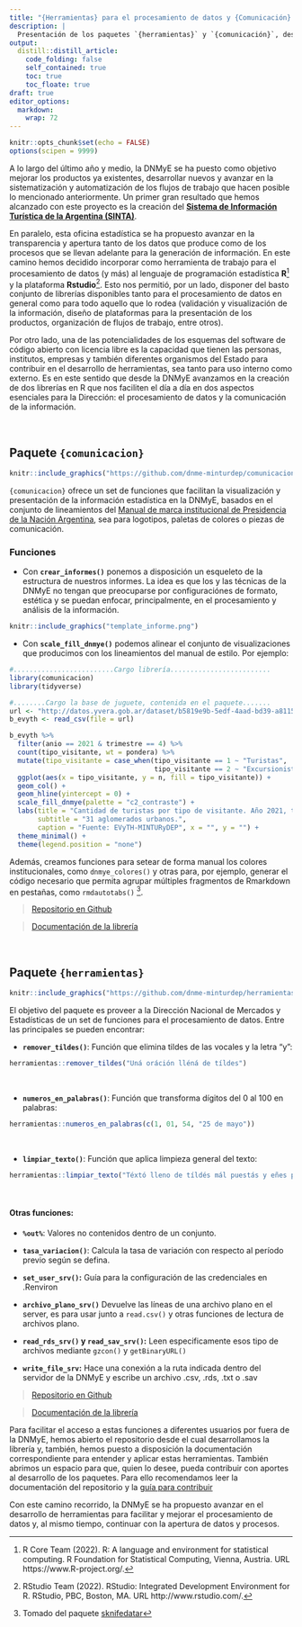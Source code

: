 ```yaml
---
title: "{Herramientas} para el procesamiento de datos y {Comunicación} de la DNMyE"
description: |
  Presentación de los paquetes `{herramientas}` y `{comunicación}`, desarrollados por la Dirección Nacional de Mercados y Estadística del Ministerio de Turismo y Deportes de la Nación
output:
  distill::distill_article:
    code_folding: false
    self_contained: true
    toc: true
    toc_floate: true
draft: true    
editor_options: 
  markdown: 
    wrap: 72
---
```



```r
knitr::opts_chunk$set(echo = FALSE)
options(scipen = 9999)
```

A lo largo del último año y medio, la DNMyE se ha puesto como objetivo mejorar los productos ya existentes, desarrollar nuevos y avanzar en la sistematización y automatización de los flujos de trabajo que hacen posible lo mencionado anteriormente. Un primer gran resultado que hemos alcanzado con este proyecto es la creación del **[Sistema de Información Turística de la Argentina (SINTA)](https://www.yvera.tur.ar/sinta/)**.

En paralelo, esta oficina estadística se ha propuesto avanzar en la transparencia y apertura tanto de los datos que produce como de los procesos que se llevan adelante para la generación de información. En este camino hemos decidido incorporar como herramienta de trabajo para el procesamiento de datos (y más) al lenguaje de programación estadística **R**[^1] y la plataforma **Rstudio**[^2]. Esto nos permitió, por un lado, disponer del basto conjunto de librerías disponibles tanto para el procesamiento de datos en general como para todo aquello que lo rodea (validación y visualización de la información, diseño de plataformas para la presentación de los productos, organización de flujos de trabajo, entre otros).


[^1]:  R Core Team (2022). R: A language and environment for statistical computing. R Foundation for Statistical Computing, Vienna, Austria. URL https://www.R-project.org/.

[^2]: RStudio Team (2022). RStudio: Integrated Development Environment for R. RStudio, PBC, Boston, MA. URL http://www.rstudio.com/.


Por otro lado, una de las potencialidades de los esquemas del software de código abierto con licencia libre es la capacidad que tienen las personas, institutos, empresas y también diferentes organismos del Estado para contribuir en el desarrollo de herramientas, sea tanto para uso interno como externo. Es en este sentido que desde la DNMyE avanzamos en la creación de dos librerías en R que nos faciliten el día a día en dos aspectos esenciales para la Dirección: el procesamiento de datos y la comunicación de la información.


<br>

## Paquete `{comunicacion}`

```r
knitr::include_graphics("https://github.com/dnme-minturdep/comunicacion/blob/master/man/figures/logo_comunicacion.png?raw=true")
```


`{comunicacion}` ofrece un set de funciones que facilitan la visualización y presentación de la información estadística en la DNMyE, basados en el conjunto de lineamientos del [Manual de marca institucional de Presidencia de la Nación Argentina](https://argob.github.io/poncho/identidad/presidencia/ID_Presidencia_Manual_v1-1.pdf), sea para logotipos, paletas de colores o piezas de comunicación. 

### Funciones

- Con **`crear_informes()`** ponemos a disposición un esqueleto de la estructura de nuestros informes. La idea es que los y las técnicas de la DNMyE no tengan que preocuparse por configuraciónes de formato, estética y se puedan enfocar, principalmente, en el procesamiento y análisis de la información.

```r
knitr::include_graphics("template_informe.png")
```

- Con **`scale_fill_dnmye()`** podemos alinear el conjunto de visualizaciones que producimos con los lineamientos del manual de estilo. Por ejemplo:

```r
#.........................Cargo librería.........................
library(comunicacion)
library(tidyverse)

#........Cargo la base de juguete, contenida en el paquete.......
url <- "http://datos.yvera.gob.ar/dataset/b5819e9b-5edf-4aad-bd39-a81158a2b3f3/resource/645e5505-68ee-4cfa-90f9-fcc9a4a34a85/download/evyth_microdatos.csv"
b_evyth <- read_csv(file = url)

b_evyth %>% 
  filter(anio == 2021 & trimestre == 4) %>% 
  count(tipo_visitante, wt = pondera) %>% 
  mutate(tipo_visitante = case_when(tipo_visitante == 1 ~ "Turistas",
                                    tipo_visitante == 2 ~ "Excursionistas")) %>% 
  ggplot(aes(x = tipo_visitante, y = n, fill = tipo_visitante)) +
  geom_col() +
  geom_hline(yintercept = 0) + 
  scale_fill_dnmye(palette = "c2_contraste") +
  labs(title = "Cantidad de turistas por tipo de visitante. Año 2021, trimestre 4",
       subtitle = "31 aglomerados urbanos.",
       caption = "Fuente: EVyTH-MINTURyDEP", x = "", y = "") +
  theme_minimal() +
  theme(legend.position = "none")

```

Además, creamos funciones para setear de forma manual los colores institucionales, como `dnmye_colores()` y otras para, por ejemplo, generar el código necesario que permita agrupar múltiples fragmentos de Rmarkdown en pestañas, como `rmdautotabs()` [^3].

[^3]: Tomado del paquete [sknifedatar](https://github.com/rafzamb/sknifedatar)



> [Repositorio en Github](https://github.com/dnme-minturdep/comunicacion)

> [Documentación de la librería](https://dnme-minturdep.github.io/comunicacion/)



<br>

## Paquete `{herramientas}`


```r
knitr::include_graphics("https://github.com/dnme-minturdep/herramientas/raw/main/man/figures/logo.png")
```

El objetivo del paquete es proveer a la Dirección Nacional de Mercados y Estadísticas de un set de funciones para el procesamiento de datos. Entre las principales se pueden encontrar:

-   **`remover_tildes()`**: Función que elimina tildes de las vocales y la letra “y”:

```r
herramientas::remover_tildes("Uná oráción lléná de tíldes")
```

<br>

-   **`numeros_en_palabras()`**: Función que transforma dígitos del 0 al 100 en palabras:

```r
herramientas::numeros_en_palabras(c(1, 01, 54, "25 de mayo"))
```

<br>

-   **`limpiar_texto()`**: Función que aplica limpieza general del texto:

```r
herramientas::limpiar_texto("Téxtó lleno de tíldés mál puestás y eñes por todos ñados")
```

<br>

#### Otras funciones:

-   **`%out%`**: Valores no contenidos dentro de un conjunto.

-   **`tasa_variacion()`**: Calcula la tasa de variación con respecto al período previo según se defina.

-   **`set_user_srv()`:** Guía para la configuración de las credenciales en .Renviron

-   **`archivo_plano_srv()`** Devuelve las líneas de una archivo plano en el server, es para usar junto a `read.csv()` y otras funciones de lectura de archivos plano.

-   **`read_rds_srv()` y `read_sav_srv()`:** Leen especificamente esos tipo de archivos mediante `gzcon()` y `getBinaryURL()`

-   **`write_file_srv`:** Hace una conexión a la ruta indicada dentro del servidor de la DNMyE y escribe un archivo .csv, .rds, .txt o .sav

> [Repositorio en Github](https://github.com/dnme-minturdep/herramientas)

> [Documentación de la librería](https://dnme-minturdep.github.io/herramientas/)

Para facilitar el acceso a estas funciones a diferentes usuarios por fuera de la DNMyE, hemos abierto el repositorio desde el cual desarrollamos la librería y, también, hemos puesto a disposición la documentación correspondiente para entender y aplicar estas herramientas. También abrimos un espacio para que, quien lo desee, pueda contribuir con aportes al desarrollo de los paquetes. Para ello recomendamos leer la documentación del repositorio y la [guía para contribuir](https://github.com/dnme-minturdep/comunicacion#c%C3%B3mo-contribuir-con-el-proyecto)

Con este camino recorrido, la DNMyE se ha propuesto avanzar en el desarrollo de herramientas para facilitar y mejorar el procesamiento de datos y, al mismo tiempo, continuar con la apertura de datos y procesos.




